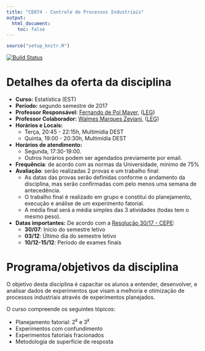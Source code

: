 ```yaml
---
title: "CE074 - Controle de Processos Industriais"
output:
  html_document:
    toc: false
---
```


```r
source("setup_knitr.R")
```

[![Build Status](https://travis-ci.org/leg-ufpr/ce074.svg?branch=master)](https://travis-ci.org/leg-ufpr/ce074)

<!-- <div class="alert alert-danger" role="alert"> -->
<!-- **AVISO:** -->

<!-- - O exame final será realizado dia 14/12 (quinta-feira) às 19:00 hs no -->
<!-- LABEST B -->
<!-- - O conteúdo será toda a matéria -->
<!-- </div> -->

# Detalhes da oferta da disciplina

- **Curso:** Estatística (EST)
- **Período:** segundo semestre de 2017
- **Professor Responsável:** [Fernando de Pol Mayer][], ([LEG][])
- **Professor Colaborador:** [Walmes Marques Zeviani][], ([LEG][])
- **Horários e Locais:**
    - Terça, 20:45 - 22:15h, Multimídia DEST
    - Quinta, 19:00 - 20:30h, Multimídia DEST
- **Horários de atendimento:**
    - Segunda, 17:30-19:00.
    - Outros horários podem ser agendados previamente por email.
- **Frequência**: de acordo com as normas da Universidade, mínimo de 75%
- **Avaliação**: serão realizadas 2 provas e um trabalho final:
    - As datas das provas serão definidas conforme o andamento da
      disciplina, mas serão confirmadas com pelo menos uma semana de
      antecedência.
    - O trabalho final é realizado em grupo e constitui do planejamento,
      execução e análise de um experimento fatorial.
    - A média final será a média simples das 3 atividades (todas tem o
      mesmo peso).
- **Datas importantes:** De acordo com a [Resolução 30/17 - CEPE][]:
    - **30/07**: Início do semestre letivo
    - **03/12**: Último dia do semestre letivo
    - **10/12-15/12**: Período de exames finais

# Programa/objetivos da disciplina

O objetivo desta disciplina é capacitar os alunos a entender,
desenvolver, e analisar dados de experimentos que visam a melhoria e
otimização de processos industriais através de experimentos planejados.

O curso compreende os seguintes tópicos:

- Planejamento fatorial: $2^k$ e $3^k$
- Experimentos com confundimento
- Experimentos fatoriais fracionados
- Metodologia de superfície de resposta

<!-- links -->

[Fernando de Pol Mayer]: http://leg.ufpr.br/~fernandomayer
[Walmes Marques Zeviani]: http://leg.ufpr.br/~walmes
[LEG]: http://www.leg.ufpr.br
[Resolução 30/17 - CEPE]: http://www.est.ufpr.br/calendario/cepe3017.pdf
